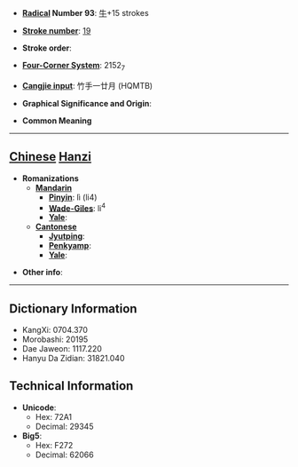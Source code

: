 * '''[[Wiktionary:Chinese radical index| Radical]] Number 93''': [[Wiktionary:Chinese radical index 牛|牛]]+15 strokes

* '''[[Wiktionary:Chinese total strokes index|Stroke number]]''': [[Wiktionary:Chinese total strokes index 19|19]]

* '''Stroke order''': 

* '''[[Wiktionary:Chinese four corner index|Four-Corner System]]''': 2152<sub>7</sub>

* '''[[Wiktionary:Chinese Cangjie index|Cangjie input]]''': 竹手一廿月 (HQMTB)

* '''Graphical Significance and Origin''': 

* '''Common Meaning'''

----

== [[Chinese]] [[Hanzi]] ==

* '''Romanizations'''
** '''[[Mandarin]]'''
*** '''[[Pinyin]]''': lì (li4)
*** '''[[Wade-Giles]]''': li<sup>4</sup>
*** '''[[Yale]]''': 
** '''[[Cantonese]]'''
*** '''[[Jyutping]]''':
*** '''[[Penkyamp]]''': 
*** '''[[Yale]]''': 

* '''Other info''': 

----

== Dictionary Information ==

* KangXi: 0704.370
* Morobashi: 20195
* Dae Jaweon: 1117.220
* Hanyu Da Zidian: 31821.040

== Technical Information ==

* '''Unicode''':
** Hex: 72A1
** Decimal: 29345
* '''Big5''':
** Hex: F272
** Decimal: 62066